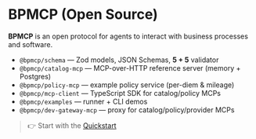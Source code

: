 # BPMCP (Open Source)

**BPMCP** is an open protocol for agents to interact with business processes and software.

- `@bpmcp/schema` — Zod models, JSON Schemas, **5 + 5** validator
- `@bpmcp/catalog-mcp` — MCP-over-HTTP reference server (memory + Postgres)
- `@bpmcp/policy-mcp` — example policy service (per-diem & mileage)
- `@bpmcp/mcp-client` — TypeScript SDK for catalog/policy MCPs
- `@bpmcp/examples` — runner + CLI demos
- `@bpmcp/dev-gateway-mcp` — proxy for catalog/policy/provider MCPs

> 👉 Start with the [Quickstart](/oss/quickstart)
